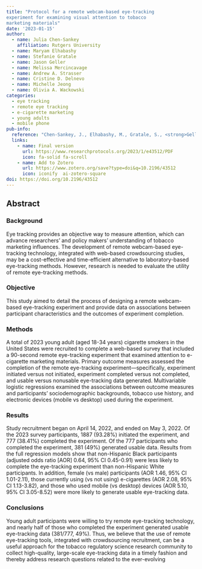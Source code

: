 ```yaml
---
title: "Protocol for a remote webcam-based eye-tracking
experiment for examining visual attention to tobacco
marketing materials"
date: '2023-01-15'
author:
  - name: Julia Chen-Sankey
    affiliation: Rutgers University
  - name: Maryam Elhabashy
  - name: Stefanie Gratale
  - name: Jason Geller
  - name: Melissa Mercincavage
  - name: Andrew A. Strasser
  - name: Cristine D. Delnevo
  - name: Michelle Jeong
  - name: Olivia A. Wackowski
categories: 
  - eye tracking
  - remote eye tracking
  - e-cigarette marketing
  - young adults
  - mobile phone
pub-info:
  reference: "Chen-Sankey, J., Elhabashy, M., Gratale, S., <strong>Geller, J.</strong>, Mercincavage, M., Strasser, A. A., Delnevo, C. D., Jeong, M., & Wackowski, O. A. (2023). Examining Visual Attention to Tobacco Marketing Materials Among Young Adult Smokers: Protocol for a Remote Webcam-Based Eye-Tracking Experiment. <em>JMIR research protocols<em>, 12, e43512. https://doi.org/10.2196/43512"
  links:
    - name: Final version
      url: https://www.researchprotocols.org/2023/1/e43512/PDF
      icon: fa-solid fa-scroll
    - name: Add to Zotero
      url: https://www.zotero.org/save?type=doi&q=10.2196/43512
      icon: iconify  ai-zotero-square
doi: https://doi.org/10.2196/43512
---
```


## Abstract

### Background
Eye tracking provides an objective way to measure attention, which can advance researchers’ and policy makers’
understanding of tobacco marketing influences. The development of remote webcam-based eye-tracking technology, integrated
with web-based crowdsourcing studies, may be a cost-effective and time-efficient alternative to laboratory-based eye-tracking
methods. However, research is needed to evaluate the utility of remote eye-tracking methods.

### Objective

This study aimed to detail the process of designing a remote webcam-based eye-tracking experiment and provide
data on associations between participant characteristics and the outcomes of experiment completion.

### Methods

A total of 2023 young adult (aged 18-34 years) cigarette smokers in the United States were recruited to complete a
web-based survey that included a 90-second remote eye-tracking experiment that examined attention to e-cigarette marketing
materials. Primary outcome measures assessed the completion of the remote eye-tracking experiment—specifically, experiment
initiated versus not initiated, experiment completed versus not completed, and usable versus nonusable eye-tracking data generated.
Multivariable logistic regressions examined the associations between outcome measures and participants’ sociodemographic
backgrounds, tobacco use history, and electronic devices (mobile vs desktop) used during the experiment.

### Results

Study recruitment began on April 14, 2022, and ended on May 3, 2022. Of the 2023 survey participants, 1887 (93.28%)
initiated the experiment, and 777 (38.41%) completed the experiment. Of the 777 participants who completed the experiment,
381 (49%) generated usable data. Results from the full regression models show that non-Hispanic Black participants (adjusted
odds ratio [AOR] 0.64, 95% CI 0.45-0.91) were less likely to complete the eye-tracking experiment than non-Hispanic White
participants. In addition, female (vs male) participants (AOR 1.46, 95% CI 1.01-2.11), those currently using (vs not using)
e-cigarettes (AOR 2.08, 95% CI 1.13-3.82), and those who used mobile (vs desktop) devices (AOR 5.10, 95% CI 3.05-8.52) were
more likely to generate usable eye-tracking data.

### Conclusions

Young adult participants were willing to try remote eye-tracking technology, and nearly half of those who
completed the experiment generated usable eye-tracking data (381/777, 49%). Thus, we believe that the use of remote eye-tracking
tools, integrated with crowdsourcing recruitment, can be a useful approach for the tobacco regulatory science research community
to collect high-quality, large-scale eye-tracking data in a timely fashion and thereby address research questions related to the
ever-evolving
